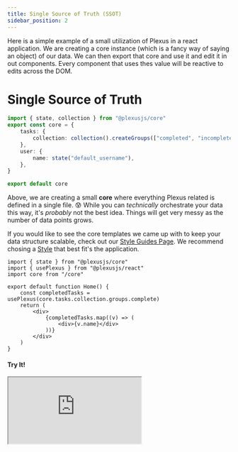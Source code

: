 ```yaml
---
title: Single Source of Truth (SSOT)
sidebar_position: 2
---
```


Here is a simple example of a small utilization of Plexus in a react application. We are creating a core instance (which is a fancy way of saying an object) of our data. We can then export that core and use it and edit it in out components. Every component that uses thes value will be reactive to edits across the DOM.

# Single Source of Truth

```ts title="/core/index.ts"
import { state, collection } from "@plexusjs/core"
export const core = {
	tasks: {
		collection: collection().createGroups(["completed", "incomplete"]),
	},
	user: {
		name: state("default_username"),
	},
}

export default core
```

Above, we are creating a small <strong>core</strong> where everything Plexus related is defined in a single file. 😰 While you can <em>technically</em> orchestrate your data this way, it's <em>probably</em> not the best idea. Things will get very messy as the number of data points grows.

If you would like to see the core templates we came up with to keep your data structure scalable, check out our [Style Guides Page](/docs/style-guides). We recommend chosing a [Style](/docs/style-guides) that best fit's the application.

```tsx live title="/pages/index.tsx"
import { state } from "@plexusjs/core"
import { usePlexus } from "@plexusjs/react"
import core from "/core"

export default function Home() {
	const completedTasks = usePlexus(core.tasks.collection.groups.complete)
	return (
		<div>
			{completedTasks.map((v) => (
				<div>{v.name}</div>
			))}
		</div>
	)
}
```

#### Try It!

<div
	className="rounded-md overflow-hidden"
>

<iframe
	src="https://codesandbox.io/embed/plexusjs-simple-core-example-mvj50r?fontsize=14&hidenavigation=1&theme=dark"
	style={{ width: "100%", height: "500px", border: 0, borderRadius: "4px", overflow: "hidden" }}
	title="PlexusJS Simple Core Example"
	allow="accelerometer; ambient-light-sensor; camera; encrypted-media; geolocation; gyroscope; hid; microphone; midi; payment; usb; vr; xr-spatial-tracking"
	sandbox="allow-forms allow-modals allow-popups allow-presentation allow-same-origin allow-scripts"
/>
</div>

